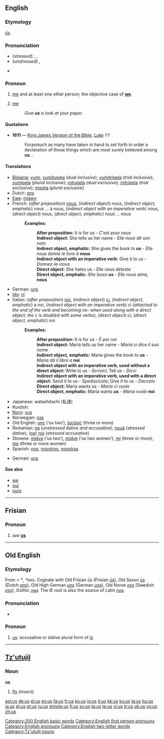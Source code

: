 {{see|Appendix:Variations of "us"}}

{{wikipedia}}
==English==

{{rank|must|these|two|89|us|before|see|over}}

===Etymology===
{{OE.}} ''[[us#Old English|ūs]]''.

===Pronunciation===
* (''stressed'') {{AHD|ŭs}}, {{IPA|/ʌs/}}, {{SAMPA|/Vs/}}
* (''unstressed'') {{IPA|/əs/}}, {{SAMPA|/@s/}}
* {{audio|en-us-us.ogg|Audio (US)}}
*: {{rhymes|ʌs}}

===Pronoun===
{{en-pron}}

# {{personal}} [[me]] and at least one other person; the objective case of '''[[we]]'''.
# {{slang}} [[me]]
#: ''Give '''us''' a look at your paper.''

====Quotations====
* '''1611''' — [[w:King James Version of the Bible|King James Version of the Bible]], ''[[s:Bible (King James)/Luke|Luke]] 1:1''
*: Forasmuch as many have taken in hand to set forth in order a declaration of those things which are most surely believed among '''us'''...

====Translations====
{{trans-top|objective case of "we"}}
* [[Bislama]]: [[yumi]], [[yumitupela]] (''dual inclusive''); [[yumitripela]] (''trial inclusive''); [[yumipela]] (''plural inclusive''); [[mitupela]] (''dual exclusive''); [[mitripela]] (''trial exclusive''); [[mipela]] (''plural exclusive'')
* Dutch: [[ons]]
* [[Ewe]]: [[míawo]]
* French: (''after preposition'') [[#French|nous]], (''indirect object'') nous, (''indirect object, emphatic'') nous ... à nous, (''indirect object with an imperative verb'') nous, (''direct object'') nous, (''direct object, emphatic'') nous ... nous
*: '''Examples: '''
*:: '''After preposition:''' It is for us - ''C'est pour nous''
*:: '''Indirect object:''' She tells us her name - ''Elle nous dit son nom''
*:: '''Indirect object, emphatic:''' She gives the book to '''us''' - ''Elle nous donne le livre à'' '''nous'''
*:: '''Indirect object with an imperative verb:''' Give it to us - ''Donnez-le-nous''
*:: '''Direct object:''' She hates us - ''Elle nous déteste''
*:: '''Direct object, emphatic:''' ''She loves'' '''us''' - ''Elle nous aime,'' '''nous'''
* German: [[uns]]
* [[Ido]]: [[ni]]
* Italian: (''after preposition'') [[noi]], (''indirect object'') [[ci]], (''indirect object, emphatic'') a noi, (''indirect object with an imperative verb'') ci (''attached to the end of the verb and becoming'' ce- ''when used along with a direct object; the c is doubled with some verbs''), (''direct object'') ci, (''direct object, emphatic'') noi
*: '''Examples: '''
*:: '''After preposition:''' It is for us - ''É per noi''
*:: '''Indirect object:''' Maria tells us her name - ''Maria ci dice il suo nome''
*:: '''Indirect object, emphatic:''' Maria gives the book to '''us''' - ''Maria dà il libro a'' '''noi'''
*:: '''Indirect object with an imperative verb, used without a direct object:''' Write to us - ''Scrivici''; Tell us - ''Dicci''
*:: '''Indirect object with an imperative verb, used with a direct object:''' Send it to us - ''Spediscicelo''; Give it to us - ''Daccelo''
*:: '''Direct object:''' Maria wants us - ''Maria ci vuole''
*:: '''Direct object, emphatic:''' Maria wants '''us''' - ''Maria vuole'' '''noi'''
* Japanese: watashitachi (私達)
* Kurdish: {{KUchar|[[ئێمه‌]]}}
* [[Norn]]: [[vus]]
* Norwegian: [[oss]]
* Old English: [[unc]] (‘us two’), [[us#Old English|ūs/ūsiċ]] (three or more)
* Romanian: [[ne]] (''unstressed dative and accusative''), [[nouă]] (''stressed dative''), ([[pe]]) [[noi]] (''stressed accusative'')
* Slovene: [[midva]] (‘us two’), [[midve]] (‘us two women’), [[mi]] (three or more), [[me]] (three or more women)
* Spanish: [[nos]], [[nosotros]], [[nosotras]]
{{trans-bottom}}

<!--Add SLANG translations here, where these exist-->
{{trans-top|slang: me}}
* German: [[uns]]
{{trans-mid}}
{{trans-bottom}}

====See also====
* [[we]]
* [[our]]
* [[ours]]

[[Category:200 English basic words]]
[[Category:English first person pronouns]]
[[Category:English pronouns]]
[[Category:English two-letter words]]

----

==Frisian==

===Pronoun===
{{infl|fy|pronoun}}

# ''see'' '''[[ús]]'''

----

==Old English==

===Etymology===
From {{Ger.|ang}} < {{IE.|ang}} ''*{{unicode|n̩s}}'', ''*nes''. Cognate with Old Frisian ''ūs'' (Frisian ''[[us#Frisian|ús]]''), Old Saxon ''[[ūs]]'' (Dutch ''[[ons]]''), Old High German ''[[uns]]'' (German ''[[uns]]''), Old Norse ''[[oss]]'' (Swedish ''[[oss]]''), Gothic ''[[𐌿𐌽𐍃]]''.  The IE root is also the source of Latin ''[[nos]]''.

===Pronunciation===
* {{IPA|/u:s/}}

===Pronoun===
{{infl|ang|pronoun|head=ūs|personal pronoun}}

# [[us#English|us]]: accusative or dative plural form of [[ic|iċ]]

----

==[[Tz'utujil]]==

===Noun===
'''us'''

# [[fly]] (''insect'')

[[Category:Tz'utujil nouns]]

[[ast:us]]
[[de:us]]
[[el:us]]
[[es:us]]
[[fa:us]]
[[fr:us]]
[[ko:us]]
[[io:us]]
[[it:us]]
[[kk:us]]
[[ku:us]]
[[la:us]]
[[hu:us]]
[[ja:us]]
[[pl:us]]
[[pt:us]]
[[ru:us]]
[[simple:us]]
[[fi:us]]
[[sv:us]]
[[ta:us]]
[[te:us]]
[[vi:us]]
[[tr:us]]
[[uk:us]]
[[vo:us]]
[[zh:us]]